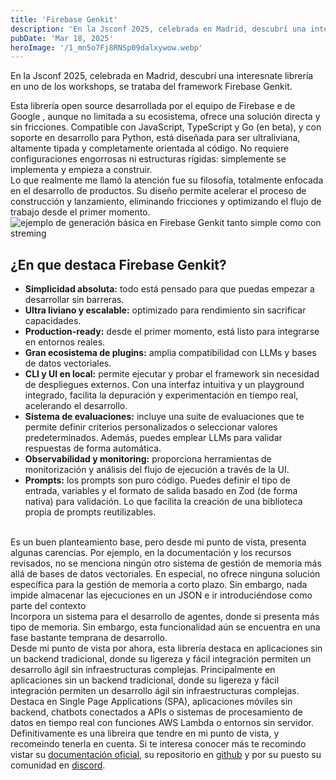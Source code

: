 ```yaml
---
title: 'Firebase Genkit'
description: 'En la Jsconf 2025, celebrada en Madrid, descubrí una interesnate librería en uno de los workshops, se trataba del framework Firebase Genkit.'
pubDate: 'Mar 18, 2025'
heroImage: '/1_mn5o7Fj8RNSp09dalxywow.webp'
---
```


En la Jsconf 2025, celebrada en Madrid, descubrí una interesnate librería en uno de los workshops, se trataba del framework Firebase Genkit.
<br/>

Esta librería open source desarrollada por el equipo de Firebase e de Google , aunque no limitada a su ecosistema, ofrece una solución directa y sin fricciones. Compatible con JavaScript, TypeScript y Go (en beta), y con soporte en desarrollo para Python, está diseñada para ser ultraliviana, altamente tipada y completamente orientada al código. No requiere configuraciones engorrosas ni estructuras rígidas: simplemente se implementa y empieza a construir.
<br/>
Lo que realmente me llamó la atención fue su filosofía, totalmente enfocada en el desarrollo de productos. Su diseño permite acelerar el proceso de construcción y lanzamiento, eliminando fricciones y optimizando el flujo de trabajo desde el primer momento.
<br/>
<img src="/0_qPIOBHt87APVmxXB.webp" alt="ejemplo de generación básica en Firebase Genkit tanto simple como con streming"
     class="w-full max-w-7xl mx-auto h-auto rounded-lg shadow" loading="lazy"/><br/>

## ¿En que destaca Firebase Genkit?
- **Simplicidad absoluta:** todo está pensado para que puedas empezar a desarrollar sin barreras.
- **Ultra liviano y escalable:** optimizado para rendimiento sin sacrificar capacidades.
- **Production-ready:**  desde el primer momento, está listo para integrarse en entornos reales.
- **Gran ecosistema de plugins:**  amplia compatibilidad con LLMs y bases de datos vectoriales.
- **CLI y UI en local:**  permite ejecutar y probar el framework sin necesidad de despliegues externos. Con una interfaz intuitiva y un playground integrado, facilita la depuración y experimentación en tiempo real, acelerando el desarrollo.
- **Sistema de evaluaciones:**  incluye una suite de evaluaciones que te permite definir criterios personalizados o seleccionar valores predeterminados. Además, puedes emplear LLMs para validar respuestas de forma automática.
- **Observabilidad y monitoring:**  proporciona herramientas de monitorización y análisis del flujo de ejecución a través de la UI.
- **Prompts:**  los prompts son puro código. Puedes definir el tipo de entrada, variables y el formato de salida basado en Zod (de forma nativa) para validación. Lo que facilita la creación de una biblioteca propia de prompts reutilizables.
<br/>
Es un buen planteamiento base, pero desde mi punto de vista, presenta algunas carencias. Por ejemplo, en la documentación y los recursos revisados, no se menciona ningún otro sistema de gestión de memoria más allá de bases de datos vectoriales. En especial, no ofrece ninguna solución específica para la gestión de memoria a corto plazo. Sin embargo, nada impide almacenar las ejecuciones en un JSON e ir introduciéndose como parte del contexto
<br/>
Incorpora un sistema para el desarrollo de agentes, donde si presenta más tipo de memoria. Sin embargo, esta funcionalidad aún se encuentra en una fase bastante temprana de desarrollo.
<br/>
Desde mi punto de vista por ahora, esta librería destaca en aplicaciones sin un backend tradicional, donde su ligereza y fácil integración permiten un desarrollo ágil sin infraestructuras complejas. Principalmente en aplicaciones sin un backend tradicional, donde su ligereza y fácil integración permiten un desarrollo ágil sin infraestructuras complejas. Destaca en Single Page Applications (SPA), aplicaciones móviles sin backend, chatbots conectados a APIs o sistemas de procesamiento de datos en tiempo real con funciones AWS Lambda o entornos sin servidor.
<br/>
Definitivamente es una libreira que tendre en mi punto de vista, y recomeindo tenerla en cuenta. Si te interesa conocer más te recomindo vistar su <a href="https://firebase.google.com/docs/genkit?hl=es-419#google-gemini" title="docuemtacion genkit">documentación oficial</a>, su repositorio en <a href="https://github.com/firebase/genkit/issues" title="github genkit">github</a> y por su puesto su comunidad en  <a href="https://discord.gg/qXt5zzQKpc" title="discord genkit">discord</a>.
<br/>